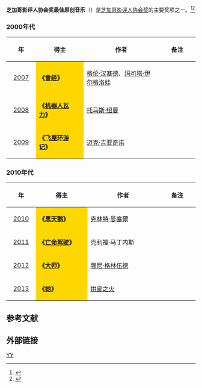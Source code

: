 '''芝加哥影评人协会奖最佳原创音乐'''（{{lang-en|'''Chicago Film Critics Association Award for Best Original Score'''}}）是[[芝加哥影评人协会|芝加哥影评人协会奖]]的主要奖项之一。<ref>{{cite web |url=http://yule.sohu.com/20131218/n391983985.shtml |title=芝加哥等影评人协会扎堆颁奖 《为奴》所向披靡 |accessdate=2013 |publisher=搜狐网 |work= |language=zh-hans |archive-date=2014-03-23 |archive-url=https://web.archive.org/web/20140323044747/http://yule.sohu.com/20131218/n391983985.shtml |dead-url=no }}</ref><ref>{{cite web |url=http://ent.163.com/12/1219/11/8J3778M600034QN3.html |title=芝加哥影评人协会奖揭晓 《猎杀本拉登》横扫 |accessdate=2012 |publisher=网易 |work= |language=zh-hans |archive-date=2020-09-22 |archive-url=https://web.archive.org/web/20200922024640/http://ent.163.com/12/1219/11/8J3778M600034QN3.html |dead-url=no }}</ref>

=== 2000年代 ===
{| class="wikitable" width="95%" cellpadding="5"
|-
!width="100"|年
!width="250"|得主
!width="450"|作者
!width="200"|备注
|-
|style="text-align:center;"| [[第20届芝加哥影评人协会奖|2007]] || style="background:#FFD700;" | '''《[[曾經。愛是唯一|曾经]]》''' || [[格伦·汉塞德|格伦·汉塞德]]、[[玛可塔·伊尔格洛娃|玛可塔·伊尔格洛娃]] ||  
|-
|style="text-align:center;"| [[第21届芝加哥影评人协会奖|2008]] ||  style="background:#FFD700;" | '''《[[机器人瓦力|机器人瓦力]]》''' ||[[托马斯·纽曼|托马斯·纽曼]]  || 
|-
|style="text-align:center;"| [[第22届芝加哥影评人协会奖|2009]] ||  style="background:#FFD700;" |'''《[[飞屋环游记|飞屋环游记]]》''' || [[迈克·吉亚奇诺|迈克·吉亚奇诺]] ||  
|}

=== 2010年代 ===
{| class="wikitable" width="95%" cellpadding="5"
|-
!width="100"|年
!width="250"|得主
!width="450"|作者
!width="200"|备注
|-
|style="text-align:center;"| [[第23届芝加哥影评人协会奖|2010]] ||  style="background:#FFD700;" | '''《[[黑天鹅_(电影)|黑天鹅]]》''' || [[克林特·曼塞爾|克林特·曼塞爾]] ||  
|-
|style="text-align:center;"| [[第24届芝加哥影评人协会奖|2011]] ||  style="background:#FFD700;" | '''《[[亡命驾驶|亡命驾驶]]》''' || 克利福·马丁内斯 ||  
|-
|style="text-align:center;"| [[第25届芝加哥影评人协会奖|2012]] ||  style="background:#FFD700;" | '''《[[大师_(电影)|大师]]》'''|| [[强尼·格林伍德|强尼·格林伍德]] || 
|-
|style="text-align:center;"| [[第26届芝加哥影评人协会奖|2013]] || style="background:#FFD700;" | '''《[[她_(电影)|她]]》'''|| [[拱廊之火|拱廊之火]]  ||  
|}

==参考文献==
{{reflist}}

== 外部链接 ==
{{芝加哥影评人协会奖}}

[[Category:芝加哥影评人协会奖|YY]]
